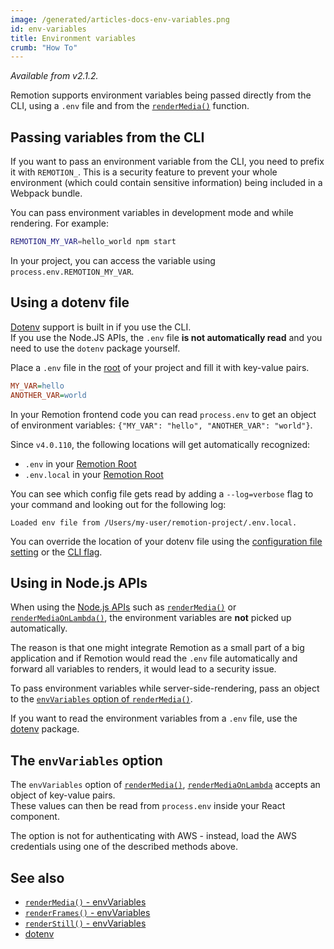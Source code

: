 ```yaml
---
image: /generated/articles-docs-env-variables.png
id: env-variables
title: Environment variables
crumb: "How To"
---
```


_Available from v2.1.2._

Remotion supports environment variables being passed directly from the CLI, using a `.env` file and from the [`renderMedia()`](/docs/renderer/render-media) function.

## Passing variables from the CLI

If you want to pass an environment variable from the CLI, you need to prefix it with `REMOTION_`. This is a security feature to prevent your whole environment (which could contain sensitive information) being included in a Webpack bundle.

You can pass environment variables in development mode and while rendering. For example:

```bash
REMOTION_MY_VAR=hello_world npm start
```

In your project, you can access the variable using `process.env.REMOTION_MY_VAR`.

## Using a dotenv file

[Dotenv](https://www.npmjs.com/package/dotenv) support is built in if you use the CLI.  
If you use the Node.JS APIs, the `.env` file **is not automatically read** and you need to use the `dotenv` package yourself.

Place a `.env` file in the [root](/docs/terminology/remotion-root) of your project and fill it with key-value pairs.

```ini title=".env"
MY_VAR=hello
ANOTHER_VAR=world
```

In your Remotion frontend code you can read `process.env` to get an object of environment variables: `{"MY_VAR": "hello", "ANOTHER_VAR": "world"}`.

Since `v4.0.110`, the following locations will get automatically recognized:

- `.env` in your [Remotion Root](/docs/terminology/remotion-root)
- `.env.local` in your [Remotion Root](/docs/terminology/remotion-root)

You can see which config file gets read by adding a `--log=verbose` flag to your command and looking out for the following log:

```
Loaded env file from /Users/my-user/remotion-project/.env.local.
```

You can override the location of your dotenv file using the [configuration file setting](/docs/config#setdotenvlocation) or the [CLI flag](/docs/cli).

## Using in Node.js APIs

When using the [Node.js APIs](/docs/renderer) such as [`renderMedia()`](/docs/renderer/render-media) or [`renderMediaOnLambda()`](/docs/lambda/rendermediaonlambda), the environment variables are **not** picked up automatically.

The reason is that one might integrate Remotion as a small part of a big application and if Remotion would read the `.env` file automatically and forward all variables to renders, it would lead to a security issue.

To pass environment variables while server-side-rendering, pass an object to the [`envVariables` option of `renderMedia()`](/docs/renderer/render-media#envvariables).

If you want to read the environment variables from a `.env` file, use the [dotenv](https://www.npmjs.com/package/dotenv) package.

## The `envVariables` option

The `envVariables` option of [`renderMedia()`](/docs/renderer/render-media#envvariables), [`renderMediaOnLambda`](/docs/lambda/rendermediaonlambda) accepts an object of key-value pairs.  
These values can then be read from `process.env` inside your React component.

The option is not for authenticating with AWS - instead, load the AWS credentials using one of the described methods above.

## See also

- [`renderMedia()` - envVariables](/docs/renderer/render-media#envvariables)
- [`renderFrames()` - envVariables](/docs/renderer/render-frames#envvariables)
- [`renderStill()` - envVariables](/docs/renderer/render-still#envvariables)
- [dotenv](https://www.npmjs.com/package/dotenv)
